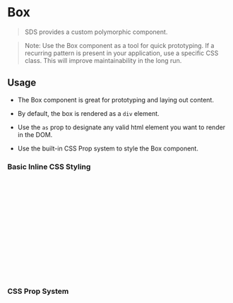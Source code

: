 
<Meta of={BoxStories} />

# Box

> SDS provides a custom polymorphic component.

> Note: Use the Box component as a tool for quick prototyping. If a recurring pattern is present in your application, use a specific CSS class. This will improve maintainability in the long run.

<Canvas of={BoxStories.Default} />

## Usage

- The Box component is great for prototyping and laying out content.

- By default, the box is rendered as a `div` element.

- Use the `as` prop to designate any valid html element you want to render in the DOM.

- Use the built-in CSS Prop system to style the Box component.

### Basic Inline CSS Styling

```jsx
<Box
  as="header"
  style={{
    display: 'flex',
    p: '24px',
    w: '250px',
    borderRadius: '4px',
    justifyContent: 'center',
    alignItems: 'center',
    color: 'neutral-100',
    bg: 'neutral-20',
  }}
>
  <p>This is some centered content in the Box component.</p>
</Box>
```

### CSS Prop System

```jsx
<Box as="footer" mt="24">
  <p>This is some centered content in the Box component.</p>
</Box>
```
